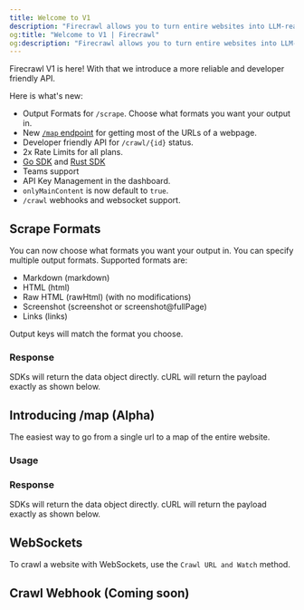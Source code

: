 ```yaml
---
title: Welcome to V1
description: "Firecrawl allows you to turn entire websites into LLM-ready markdown"
og:title: "Welcome to V1 | Firecrawl"
og:description: "Firecrawl allows you to turn entire websites into LLM-ready markdown"
---
```



Firecrawl V1 is here! With that we introduce a more reliable and developer friendly API.

Here is what's new:

- Output Formats for `/scrape`. Choose what formats you want your output in.
- New [`/map` endpoint](/features/map) for getting most of the URLs of a webpage.
- Developer friendly API for `/crawl/{id}` status.
- 2x Rate Limits for all plans.
- [Go SDK](/sdks/go) and [Rust SDK](/sdks/rust)
- Teams support
- API Key Management in the dashboard.
- `onlyMainContent` is now default to `true`.
- `/crawl` webhooks and websocket support.


## Scrape Formats

You can now choose what formats you want your output in. You can specify multiple output formats. Supported formats are:

- Markdown (markdown)
- HTML (html)
- Raw HTML (rawHtml) (with no modifications)
- Screenshot (screenshot or screenshot@fullPage)
- Links (links)

Output keys will match the format you choose.

<CodeGroup>

  <ScrapePython />

  <ScrapeNode />

  <ScrapeGo />

  <ScrapeRust />

  <ScrapeCURL />

</CodeGroup>

### Response

SDKs will return the data object directly. cURL will return the payload exactly as shown below.

<ScrapeResponse />

## Introducing /map (Alpha)

The easiest way to go from a single url to a map of the entire website.

### Usage

<CodeGroup>

<MapPython />
<MapJavaScript />
<MapGo />
<MapRust />
<MapCURL />

</CodeGroup>

### Response

SDKs will return the data object directly. cURL will return the payload exactly as shown below.

<MapResponse />

## WebSockets

To crawl a website with WebSockets, use the `Crawl URL and Watch` method.

<CodeGroup>

<CrawlWebSocketPythonBase />
<CrawlWebSocketNodeBase />

</CodeGroup>


## Crawl Webhook (Coming soon)
